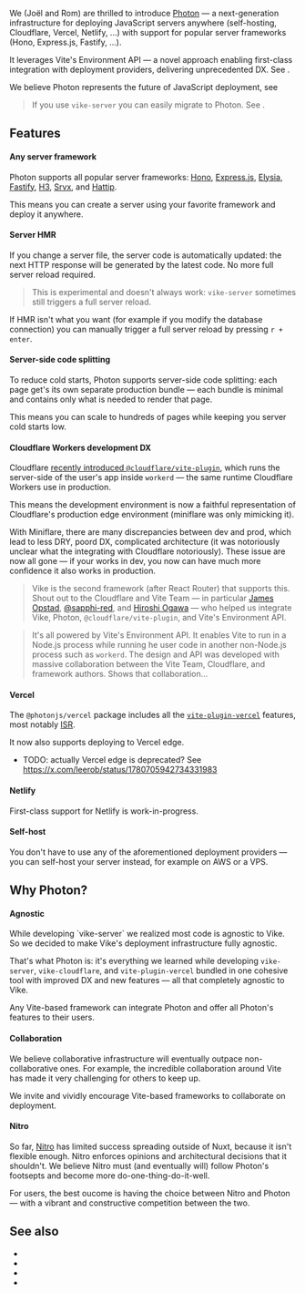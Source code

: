 
We (<Link href="/team">Joël and Rom</Link>) are thrilled to introduce [Photon](https://photonjs.dev) — a next-generation infrastructure for deploying JavaScript servers anywhere (self-hosting, Cloudflare, Vercel, Netlify, ...) with support for popular server frameworks (Hono, Express.js, Fastify, ...).

It leverages <Link href="/blog/vite-6">Vite's Environment API</Link> — a novel approach enabling first-class integration with deployment providers, delivering unprecedented DX. See <Link href="#features" />.

We believe Photon represents the future of JavaScript deployment, see <Link href="#why-photon" />

> If you use `vike-server` you can easily migrate to Photon. See <Link href="/migration/vike-photon" />.



## Features

#### Any server framework

Photon supports all popular server frameworks:
[Hono](https://hono.dev/),
[Express.js](https://expressjs.com/),
[Elysia](https://elysiajs.com/),
[Fastify](https://fastify.dev/),
[H3](https://h3.dev/),
[Srvx](https://srvx.h3.dev/), and
[Hattip](https://github.com/hattipjs/hattip).

This means you can create a server using your favorite framework and deploy it anywhere.

#### Server HMR

If you change a server file, the server code is automatically updated: the next HTTP response will be generated by the latest code. No more full server reload required.

> This is experimental and doesn't always work: `vike-server` sometimes still triggers a full server reload.

If HMR isn't what you want (for example if you modify the database connection) you can manually trigger a full server reload by pressing `r + enter`.

#### Server-side code splitting

To reduce cold starts, Photon supports server-side code splitting: each page get's its own separate production bundle — each bundle is minimal and contains only what is needed to render that page.

This means you can scale to hundreds of pages while keeping you server cold starts low.

#### Cloudflare Workers development DX

Cloudflare [recently introduced `@cloudflare/vite-plugin`](https://blog.cloudflare.com/introducing-the-cloudflare-vite-plugin/), which runs the server-side of the user's app inside `workerd` — the same runtime Cloudflare Workers use in production.

This means the development environment is now a faithful representation of Cloudflare's production edge environment (miniflare was only mimicking it).

With Miniflare, there are many discrepancies between dev and prod, which lead to less DRY, poord DX, complicated architecture (it was notoriously unclear what the integrating with Cloudflare notoriously). These issue are now all gone — if your works in dev, you now can have much more confidence it also works in production.

> Vike is the second framework (after React Router) that supports this. Shout out to the Cloudflare and Vite Team — in particular [James Opstad](https://github.com/jamesopstad), [@sapphi-red](https://github.com/sapphi-red), and [Hiroshi Ogawa](https://github.com/hi-ogawa) — who helped us integrate Vike, Photon, `@cloudflare/vite-plugin`, and Vite's Environment API.

> It's all powered by Vite's Environment API. It enables Vite to run in a Node.js process while running he user code in another non-Node.js process such as `workerd`. The design and API was developed with massive collaboration between the Vite Team, Cloudflare, and framework authors. Shows that collaboration...


#### Vercel

The `@photonjs/vercel` package includes all the [`vite-plugin-vercel`](https://github.com/magne4000/vite-plugin-vercel) features, most notably [ISR](https://vercel.com/docs/incremental-static-regeneration).

It now also supports deploying to Vercel edge.
- TODO: actually Vercel edge is deprecated? See https://x.com/leerob/status/1780705942734331983

#### Netlify

First-class support for Netlify is work-in-progress.

#### Self-host

You don't have to use any of the aforementioned deployment providers — you can self-host your server instead, for example on AWS or a VPS.


## Why Photon?

#### Agnostic

<Link href="/blog/vike-server#sharing-with-other-frameworks">While developing `vike-server` we realized most code is agnostic to Vike</Link>. So we decided to make Vike's deployment infrastructure fully agnostic.

That's what Photon is: it's everything we learned while developing `vike-server`, `vike-cloudflare`, and `vite-plugin-vercel` bundled in one cohesive tool with improved DX and new features — all that completely agnostic to Vike.

Any Vite-based framework can integrate Photon and offer all Photon's features to their users.

#### Collaboration

We believe collaborative infrastructure will eventually outpace non-collaborative ones. For example, the incredible collaboration around Vite has made it very challenging for others to keep up.

We invite and vividly encourage Vite-based frameworks to collaborate on deployment.

#### Nitro

So far, [Nitro](https://nitro.build) has limited success spreading outside of Nuxt, because it isn't flexible enough. Nitro enforces opinions and architectural decisions that it shouldn't. We believe Nitro must (and eventually will) follow Photon's footsepts and become more do-one-thing-do-it-well.

For users, the best oucome is having the choice between Nitro and Photon — with a vibrant and constructive competition between the two.


## See also

- <Link href="/vike-photon" />
- <Link href="/migration/vike-photon" />
- <Link href="/blog/vike-server" />
- <Link href="/blog/vite-6" />

